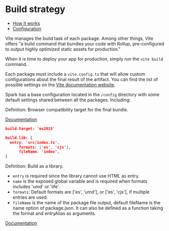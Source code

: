 

<Meta title="Build/Build" />

# Build strategy

- [How it works](#how-it-works)
- [Configuration](#configuration)

<StoryHeading label="How it works" />

Vite manages the build task of each package. Among other things, Vite offers "a build command that bundles your code with Rollup, pre-configured to output highly optimized static assets for production."

When it is time to deploy your app for production, simply run the `vite build` command.

<StoryHeading label="Configuration" />

Each package must include a `vite.config.ts` that will allow custom configurations about the final result of the artifact. You can find the list of possible settings on the [Vite documentation website](https://vitejs.dev/config/build-options.html#build-target).

Spark has a base configuration located in the `/config` directory with some default settings shared between all the packages. Including:

<StoryHeading label="build.target" as="h3" />

Definition: Browser compatibility target for the final bundle.

[Documentation](https://vitejs.dev/config/build-options.html#build-target)

```json
build.target: 'es2015'
```

<StoryHeading label="build.lib" as="h3" />

```json
build.lib: {
  entry: 'src/index.ts',
      formats: ['es', 'cjs'],
      fileName: 'index',
}
```

Definition: Build as a library.

- `entry` is required since the library cannot use HTML as entry.
- `name` is the exposed global variable and is required when formats includes 'umd' or 'iife'.
- `formats`: Default formats are ['es', 'umd'], or ['es', 'cjs'], if multiple entries are used.
- `fileName` is the name of the package file output, default fileName is the name option of package.json. It can also be defined as a function taking the format and entryAlias as arguments.

[Documentation](https://vitejs.dev/config/build-options.html#build-lib)

```

```
